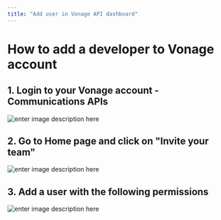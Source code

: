 ```yaml
---
title: "Add user in Vonage API dashboard"
---
```


# How to add a developer to Vonage account

## 1. Login to your Vonage account - Communications APIs

![enter image description here](/images/vonage-1.png)

## 2. Go to Home page and click on "Invite your team"

![enter image description here](/images/vonage-2.png)

## 3. Add a user with the following permissions

![enter image description here](/images/vonage-3.png)
